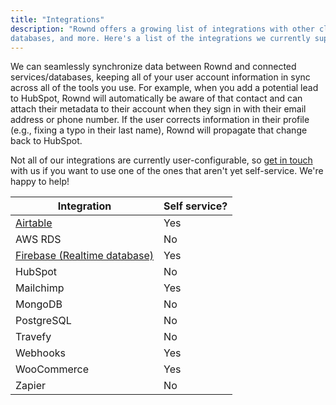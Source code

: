 ```yaml
---
title: "Integrations"
description: "Rownd offers a growing list of integrations with other cloud services, CRMs,
databases, and more. Here's a list of the integrations we currently support."
---
```


We can seamlessly synchronize data between Rownd and connected
services/databases, keeping all of your user account information in sync across
all of the tools you use. For example, when you add a potential lead to HubSpot,
Rownd will automatically be aware of that contact and can attach their metadata
to their account when they sign in with their email address or phone number. If
the user corrects information in their profile (e.g., fixing a typo in their
last name), Rownd will propagate that change back to HubSpot.

Not all of our integrations are currently user-configurable, so
[get in touch](https://rownd.io/contact) with us if you want to use one of the
ones that aren't yet self-service. We're happy to help!

| Integration                                                                                         | Self service? |
| --------------------------------------------------------------------------------------------------- | ------------- |
| [Airtable](/rownd/guides/configuration/integrations/airtable)                                       | Yes           |
| AWS RDS                                                                                             | No            |
| [Firebase (Realtime database)](/rownd/guides/configuration/integrations/firebase-realtime-database) | Yes           |
| HubSpot                                                                                             | No            |
| Mailchimp                                                                                           | Yes           |
| MongoDB                                                                                             | No            |
| PostgreSQL                                                                                          | No            |
| Travefy                                                                                             | No            |
| Webhooks                                                                                            | Yes           |
| WooCommerce                                                                                         | Yes           |
| Zapier                                                                                              | No            |
